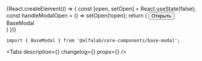 



<Meta
    title='Компоненты/BaseModal'
    component={BaseModal}
/>

<Story name="BaseModal">
    {React.createElement(() => {
        const [open, setOpen] = React.useState(false);
        const handleModalOpen = () => setOpen(!open);
        return (
            <React.Fragment>
                <Button type='button' size='xs' onClick={handleModalOpen}>
                    Открыть
                </Button>
                <BaseModal
                    open={open}
                    onClose={handleModalOpen}
                >
                    <div style={{ padding: '100px' }}>BaseModal</div>
                </BaseModal>
            </React.Fragment>
        )
    })}
</Story>


<!-- Docs -->

<ComponentHeader
    name='BaseModal'
    version={version}
    package='@alfalab/core-components/base-modal'
    stage={1}
/>


```tsx
import { BaseModal } from '@alfalab/core-components/base-modal';
```

<Tabs
    description={<Description />}
    changelog={<Changelog />}
    props={<Props of={BaseModal} />}
/>
